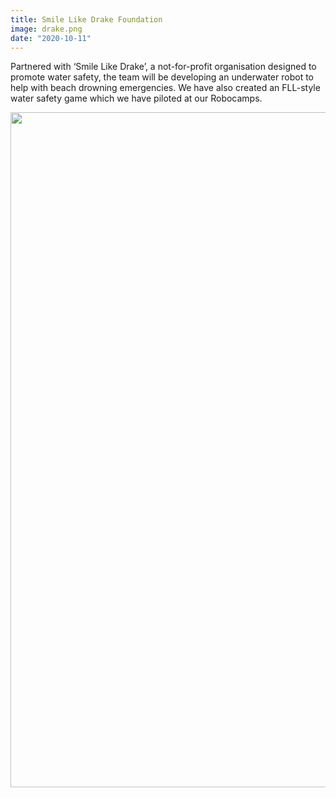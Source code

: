 ```yaml
---
title: Smile Like Drake Foundation
image: drake.png
date: "2020-10-11"
---
```


Partnered with ‘Smile Like Drake’, a not-for-profit organisation designed to promote water safety, the team will be developing an underwater robot to help with beach drowning emergencies. We have also created an FLL-style water safety game which we have piloted at our Robocamps.

<Image
  src="/images/data/outreach/watergame.png"
  width="1080"
  height="1080"
  layout="responsive"
/>
